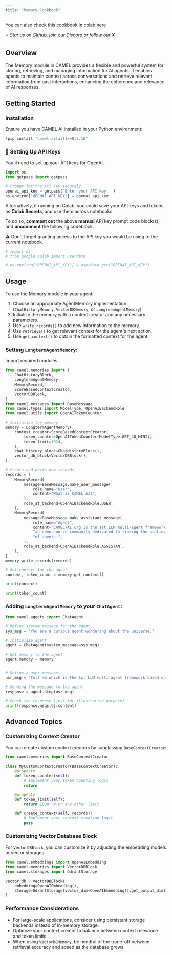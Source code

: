 ```yaml
---
title: "Memory Cookbook"
---
```


You can also check this cookbook in colab [here](https://colab.research.google.com/drive/1ixGItEqQGkp09_TuV_8SGmz65WHBr5r5?usp=sharing)

⭐ <i>Star us on [*Github*](https://github.com/camel-ai/camel), join our [*Discord*](https://discord.camel-ai.org) or follow our [*X*](https://x.com/camelaiorg)</i>

## Overview

The Memory module in CAMEL provides a flexible and powerful system for storing, retrieving, and managing information for AI agents. It enables agents to maintain context across conversations and retrieve relevant information from past interactions, enhancing the coherence and relevance of AI responses.

## Getting Started


### Installation

Ensure you have CAMEL AI installed in your Python environment:


```python
!pip install "camel-ai[all]==0.2.16"
```

### 🔑 Setting Up API Keys

You'll need to set up your API keys for OpenAI.


```python
import os
from getpass import getpass

# Prompt for the API key securely
openai_api_key = getpass('Enter your API key: ')
os.environ["OPENAI_API_KEY"] = openai_api_key
```

Alternatively, if running on Colab, you could save your API keys and tokens as **Colab Secrets**, and use them across notebooks.

To do so, **comment out** the above **manual** API key prompt code block(s), and **uncomment** the following codeblock.

⚠️ Don't forget granting access to the API key you would be using to the current notebook.


```python
# import os
# from google.colab import userdata

# os.environ["OPENAI_API_KEY"] = userdata.get("OPENAI_API_KEY")
```

## Usage

To use the Memory module in your agent:

1. Choose an appropriate AgentMemory implementation (`ChatHistoryMemory`, `VectorDBMemory`, or `LongtermAgentMemory`).
2. Initialize the memory with a context creator and any necessary parameters.
3. Use `write_records()` to add new information to the memory.
4. Use `retrieve()` to get relevant context for the agent's next action.
5. Use `get_context()` to obtain the formatted context for the agent.

### Setting `LongtermAgentMemory`:

Import required modules


```python
from camel.memories import (
    ChatHistoryBlock,
    LongtermAgentMemory,
    MemoryRecord,
    ScoreBasedContextCreator,
    VectorDBBlock,
)
from camel.messages import BaseMessage
from camel.types import ModelType, OpenAIBackendRole
from camel.utils import OpenAITokenCounter
```


```python
# Initialize the memory
memory = LongtermAgentMemory(
    context_creator=ScoreBasedContextCreator(
        token_counter=OpenAITokenCounter(ModelType.GPT_4O_MINI),
        token_limit=1024,
    ),
    chat_history_block=ChatHistoryBlock(),
    vector_db_block=VectorDBBlock(),
)

# Create and write new records
records = [
    MemoryRecord(
        message=BaseMessage.make_user_message(
            role_name="User",
            content="What is CAMEL AI?",
        ),
        role_at_backend=OpenAIBackendRole.USER,
    ),
    MemoryRecord(
        message=BaseMessage.make_assistant_message(
            role_name="Agent",
            content="CAMEL-AI.org is the 1st LLM multi-agent framework and "
            "an open-source community dedicated to finding the scaling law "
            "of agents.",
        ),
        role_at_backend=OpenAIBackendRole.ASSISTANT,
    ),
]
memory.write_records(records)

# Get context for the agent
context, token_count = memory.get_context()

print(context)
```


```python
print(token_count)
```

### Adding `LongtermAgentMemory` to your `ChatAgent`:


```python
from camel.agents import ChatAgent

# Define system message for the agent
sys_msg = "You are a curious agent wondering about the universe."

# Initialize agent
agent = ChatAgent(system_message=sys_msg)

# Set memory to the agent
agent.memory = memory


# Define a user message
usr_msg = "Tell me which is the 1st LLM multi-agent framework based on what we have discussed"

# Sending the message to the agent
response = agent.step(usr_msg)

# Check the response (just for illustrative purpose)
print(response.msgs[0].content)
```

## Advanced Topics

### Customizing Context Creator

You can create custom context creators by subclassing `BaseContextCreator`:


```python
from camel.memories import BaseContextCreator

class MyCustomContextCreator(BaseContextCreator):
    @property
    def token_counter(self):
        # Implement your token counting logic
        return

    @property
    def token_limit(self):
        return 1000  # Or any other limit

    def create_context(self, records):
        # Implement your context creation logic
        pass
```

### Customizing Vector Database Block

For `VectorDBBlock`, you can customize it by adjusting the embedding models or vector storages:


```python
from camel.embeddings import OpenAIEmbedding
from camel.memories import VectorDBBlock
from camel.storages import QdrantStorage

vector_db = VectorDBBlock(
    embedding=OpenAIEmbedding(),
    storage=QdrantStorage(vector_dim=OpenAIEmbedding().get_output_dim()),
)
```

### Performance Considerations

- For large-scale applications, consider using persistent storage backends instead of in-memory storage.
- Optimize your context creator to balance between context relevance and token limits.
- When using `VectorDBMemory`, be mindful of the trade-off between retrieval accuracy and speed as the database grows.
